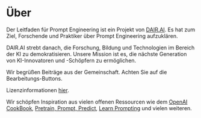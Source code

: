 # Über

Der Leitfaden für Prompt Engineering ist ein Projekt von [DAIR.AI](https://github.com/ncuhome). Es hat zum Ziel, Forschende und Praktiker über Prompt Engineering aufzuklären.

DAIR.AI strebt danach, die Forschung, Bildung und Technologien im Bereich der KI zu demokratisieren. Unsere Mission ist es, die nächste Generation von KI-Innovatoren und -Schöpfern zu ermöglichen.

Wir begrüßen Beiträge aus der Gemeinschaft. Achten Sie auf die Bearbeitungs-Buttons.

Lizenzinformationen [hier](https://github.com/ncuhome/Prompt-Engineering-Guide#license).

Wir schöpfen Inspiration aus vielen offenen Ressourcen wie dem [OpenAI CookBook](https://github.com/openai/openai-cookbook), [Pretrain, Prompt, Predict](http://pretrain.nlpedia.ai/), [Learn Prompting](https://learnprompting.org/) und vielen weiteren.
